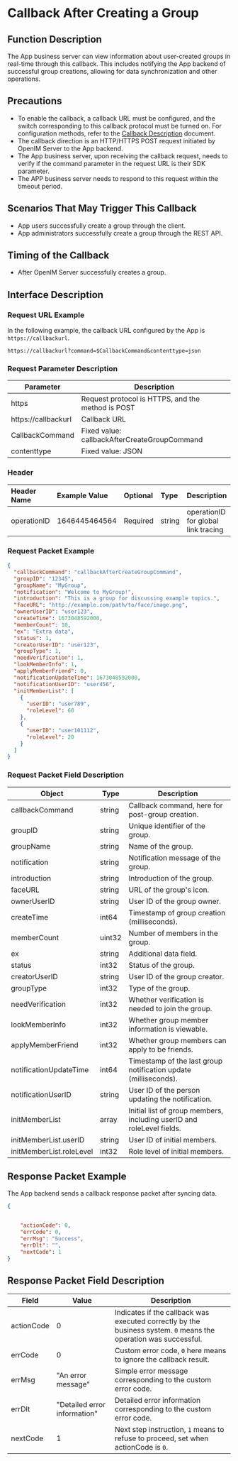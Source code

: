 # Callback After Creating a Group

## Function Description
The App business server can view information about user-created groups in real-time through this callback. This includes notifying the App backend of successful group creations, allowing for data synchronization and other operations.

## Precautions
- To enable the callback, a callback URL must be configured, and the switch corresponding to this callback protocol must be turned on. For configuration methods, refer to the [Callback Description](../introduction) document.
- The callback direction is an HTTP/HTTPS POST request initiated by OpenIM Server to the App backend.
- The App business server, upon receiving the callback request, needs to verify if the command parameter in the request URL is their SDK parameter.
- The APP business server needs to respond to this request within the timeout period.

## Scenarios That May Trigger This Callback
- App users successfully create a group through the client.
- App administrators successfully create a group through the REST API.

## Timing of the Callback
- After OpenIM Server successfully creates a group.

## Interface Description

### Request URL Example
In the following example, the callback URL configured by the App is `https://callbackurl`.
```plaintext
https://callbackurl?command=$CallbackCommand&contenttype=json
```

### Request Parameter Description

| Parameter            | Description                                      |
|----------------------|--------------------------------------------------|
| https               | Request protocol is HTTPS, and the method is POST|
| https://callbackurl | Callback URL                                     |
| CallbackCommand     | Fixed value: callbackAfterCreateGroupCommand     |
| contenttype         | Fixed value: JSON                                |

### Header
| Header Name  | Example Value | Optional | Type   | Description                        |
|:-------------|:--------------|:---------|:-------|:-----------------------------------|
| operationID  | 1646445464564 | Required | string | operationID for global link tracing|

### Request Packet Example
```json
{
  "callbackCommand": "callbackAfterCreateGroupCommand",
  "groupID": "12345",
  "groupName": "MyGroup",
  "notification": "Welcome to MyGroup!",
  "introduction": "This is a group for discussing example topics.",
  "faceURL": "http://example.com/path/to/face/image.png",
  "ownerUserID": "user123",
  "createTime": 1673048592000,
  "memberCount": 10,
  "ex": "Extra data",
  "status": 1,
  "creatorUserID": "user123",
  "groupType": 1,
  "needVerification": 1,
  "lookMemberInfo": 1,
  "applyMemberFriend": 0,
  "notificationUpdateTime": 1673048592000,
  "notificationUserID": "user456",
  "initMemberList": [
    {
      "userID": "user789",
      "roleLevel": 60
    },
    {
      "userID": "user101112",
      "roleLevel": 20
    }
  ]
}
```

### Request Packet Field Description

| Object                      | Type   | Description                                    |
|-----------------------------|--------|------------------------------------------------|
| callbackCommand             | string | Callback command, here for post-group creation.|
| groupID                     | string | Unique identifier of the group.                |
| groupName                   | string | Name of the group.                             |
| notification                | string | Notification message of the group.             |
| introduction                | string | Introduction of the group.                     |
| faceURL                     | string | URL of the group's icon.                       |
| ownerUserID                 | string | User ID of the group owner.                    |
| createTime                  | int64  | Timestamp of group creation (milliseconds).    |
| memberCount                 | uint32 | Number of members in the group.                |
| ex                          | string | Additional data field.                         |
| status                      | int32  | Status of the group.                           |
| creatorUserID               | string | User ID of the group creator.                  |
| groupType                   | int32  | Type of the group.                             |
| needVerification            | int32  | Whether verification is needed to join the group.|
| lookMemberInfo              | int32  | Whether group member information is viewable.  |
| applyMemberFriend           | int32  | Whether group members can apply to be friends. |
| notificationUpdateTime      | int64  | Timestamp of the last group notification update (milliseconds).|
| notificationUserID          | string | User ID of the person updating the notification.|
| initMemberList              | array  | Initial list of group members, including userID and roleLevel fields.|
| initMemberList.userID       | string | User ID of initial members.                    |
| initMemberList.roleLevel    | int32  | Role level of initial members.                 |

## Response Packet Example
The App backend sends a callback response packet after syncing data.

```json
{


    "actionCode": 0,
    "errCode": 0,
    "errMsg": "Success",
    "errDlt": "",
    "nextCode": 1
}
```

## Response Packet Field Description

| Field       | Value         | Description                                                         |
|-------------|---------------|---------------------------------------------------------------------|
| actionCode  | 0             | Indicates if the callback was executed correctly by the business system. `0` means the operation was successful. |
| errCode     | 0             | Custom error code, `0` here means to ignore the callback result.    |
| errMsg      | "An error message" | Simple error message corresponding to the custom error code.       |
| errDlt      | "Detailed error information" | Detailed error information corresponding to the custom error code.|
| nextCode    | 1             | Next step instruction, `1` means to refuse to proceed, set when actionCode is `0`. |